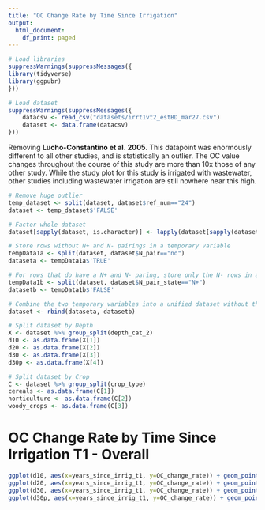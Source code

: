 ```yaml
---
title: "OC Change Rate by Time Since Irrigation"
output:
  html_document:
    df_print: paged
---
```


```r
# Load libraries
suppressWarnings(suppressMessages({
library(tidyverse)
library(ggpubr)
}))
```

```r
# Load dataset
suppressWarnings(suppressMessages({
    datacsv <- read_csv("datasets/irrt1vt2_estBD_mar27.csv")
    dataset <- data.frame(datacsv)
}))
```

Removing <b>Lucho-Constantino et al. 2005</b>. This datapoint was enormously different to all other studies, and is statistically an outlier. The OC value changes throughout the course of this study are more than 10x those of any other study. While the study plot for this study is irrigated with wastewater, other studies including wastewater irrigation are still nowhere near this high.


```r
# Remove huge outlier
temp_dataset <- split(dataset, dataset$ref_num=="24")
dataset <- temp_dataset$'FALSE'
```


```r
# Factor whole dataset
dataset[sapply(dataset, is.character)] <- lapply(dataset[sapply(dataset, is.character)], as.factor)

# Store rows without N+ and N- pairings in a temporary variable
tempData1a <- split(dataset, dataset$N_pair=="no")
dataseta <- tempData1a$'TRUE'

# For rows that do have a N+ and N- paring, store only the N- rows in a temporary variable
tempData1b <- split(dataset, dataset$N_pair_state=="N+")
datasetb <- tempData1b$'FALSE'

# Combine the two temporary variables into a unified dataset without the N+ treatments where such pairings exist in the dataset
dataset <- rbind(dataseta, datasetb)
```


```r
# Split dataset by Depth
X <- dataset %>% group_split(depth_cat_2)
d10 <- as.data.frame(X[1])
d20 <- as.data.frame(X[2])
d30 <- as.data.frame(X[3])
d30p <- as.data.frame(X[4])
```

```r
# Split dataset by Crop
C <- dataset %>% group_split(crop_type)
cereals <- as.data.frame(C[1])
horticulture <- as.data.frame(C[2])
woody_crops <- as.data.frame(C[3])
```

# OC Change Rate by Time Since Irrigation T1 - Overall

```r
ggplot(d10, aes(x=years_since_irrig_t1, y=OC_change_rate)) + geom_point() + geom_smooth(method=lm) + ggtitle("0 - 10 cm")
ggplot(d20, aes(x=years_since_irrig_t1, y=OC_change_rate)) + geom_point() + geom_smooth(method=lm) + ggtitle("10 - 20 cm")
ggplot(d30, aes(x=years_since_irrig_t1, y=OC_change_rate)) + geom_point() + geom_smooth(method=lm) + ggtitle("20 - 30 cm")
ggplot(d30p, aes(x=years_since_irrig_t1, y=OC_change_rate)) + geom_point() + geom_smooth(method=lm) + ggtitle("30+ cm")
```






